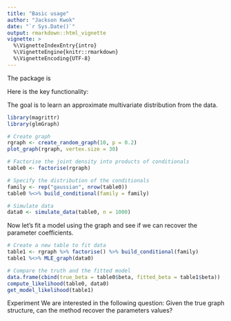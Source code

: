 ```yaml
---
title: "Basic usage"
author: "Jackson Kwok"
date: "`r Sys.Date()`"
output: rmarkdown::html_vignette
vignette: >
  %\VignetteIndexEntry{intro}
  %\VignetteEngine{knitr::rmarkdown}
  %\VignetteEncoding{UTF-8}
---
```


The package is 

Here is the key functionality:

The goal is to learn an approximate multivariate distribution from the data.


```r
library(magrittr)
library(glmGraph)

# Create graph
rgraph <- create_random_graph(10, p = 0.2)
plot_graph(rgraph, vertex.size = 30)

# Factorise the joint density into products of conditionals
table0 <- factorise(rgraph)

# Specify the distribution of the conditionals
family <- rep("gaussian", nrow(table0))
table0 %<>% build_conditional(family = family)

# Simulate data
data0 <- simulate_data(table0, n = 1000)
```

Now let's fit a model using the graph and see if we can recover the parameter coefficients.
```r
# Create a new table to fit data
table1 <- rgraph %>% factorise() %>% build_conditional(family)
table1 %<>% MLE_graph(data0)

# Compare the truth and the fitted model
data.frame(cbind(true_beta = table0$beta, fitted_beta = table1$beta))
compute_likelihood(table0, data0)
get_model_likelihood(table1)
```


Experiment 
We are interested in the following question: Given the true graph structure, can the method recover the parameters values?
